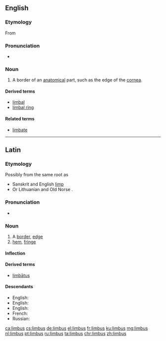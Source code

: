 ==English==

===Etymology===
From {{etyl|la|en}} {{m|la|limbus||edge, border}}

===Pronunciation===
* {{rhymes|ɪmbəs|lang=en}}

===Noun===
{{en-noun|limbi}}

# {{label|en|medicine|biology}} A border of an [[anatomical]] part, such as the edge of the [[cornea]].

====Derived terms====
* [[limbal]]
* [[limbal ring]]

====Related terms====
* [[limbate]]

----

==Latin==

===Etymology===
Possibly from the same {{etyl|ine-pro|la}} root as
* Sanskrit {{m|sa|लम्बते|tr=lambate||hangs down}} and English [[limp]]
* Or Lithuanian {{m|lt|linta||ribbon}} and Old Norse {{m|non|linnr||whether}}.

===Pronunciation===
* {{a|Classical}} {{IPA|/ˈlim.bus/|lang=la}}

===Noun===
{{la-noun|limbus||limbī|m|second}}

# A [[border]], [[edge]]
# [[hem]], [[fringe]]

====Inflection====
{{la-decl-2nd|limb}}

====Derived terms====
* [[limbatus|limbātus]]

====Descendants====
* English: {{l|en|limbus}}
* English: {{l|en|limbo}}
* English: {{l|en|limbic system}}
* French: {{l|fr|limbique}}
* Russian: {{l|ru|лимб}}

[[ca:limbus]]
[[cs:limbus]]
[[de:limbus]]
[[el:limbus]]
[[fr:limbus]]
[[ku:limbus]]
[[mg:limbus]]
[[nl:limbus]]
[[pt:limbus]]
[[ru:limbus]]
[[ta:limbus]]
[[chr:limbus]]
[[zh:limbus]]